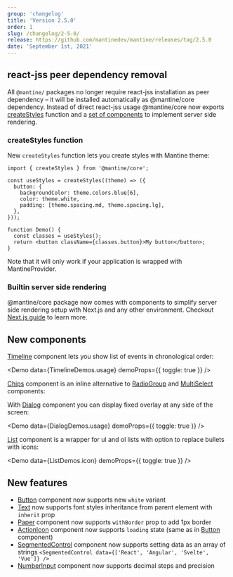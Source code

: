 ```yaml
---
group: 'changelog'
title: 'Version 2.5.0'
order: 1
slug: /changelog/2-5-0/
release: https://github.com/mantinedev/mantine/releases/tag/2.5.0
date: 'September 1st, 2021'
---
```



## react-jss peer dependency removal

All `@mantine/` packages no longer require react-jss installation as peer dependency – it will be installed automatically as @mantine/core dependency.
Instead of direct react-jss usage @mantine/core now exports [createStyles](https://mantine.dev/theming/react-jss/) function
and a [set of components](https://mantine.dev/theming/next/) to implement server side rendering.

### createStyles function

New `createStyles` function lets you create styles with Mantine theme:

```tsx
import { createStyles } from '@mantine/core';

const useStyles = createStyles((theme) => ({
  button: {
    backgroundColor: theme.colors.blue[6],
    color: theme.white,
    padding: [theme.spacing.md, theme.spacing.lg],
  },
}));

function Demo() {
  const classes = useStyles();
  return <button className={classes.button}>My button</button>;
}
```

Note that it will only work if your application is wrapped with MantineProvider.

### Builtin server side rendering

@mantine/core package now comes with components to simplify server side rendering setup with Next.js and any other environment.
Checkout [Next.js guide](https://mantine.dev/theming/next/) to learn more.

## New components

[Timeline](https://mantine.dev/core/timeline/) component lets you show list of events in chronological order:

<Demo data={TimelineDemos.usage} demoProps={{ toggle: true }} />

[Chips](https://mantine.dev/core/chips/) component is an inline alternative to [RadioGroup](https://mantine.dev/core/radio-group/) and [MultiSelect](https://mantine.dev/core/multi-select/) components:

<Demo data={ChipsDemos.configurator} />

With [Dialog](https://mantine.dev/core/dialog/) component you can display fixed overlay at any side of the screen:

<Demo data={DialogDemos.usage} demoProps={{ toggle: true }} />

[List](https://mantine.dev/core/list/) component is a wrapper for ul and ol lists with option to replace bullets with icons:

<Demo data={ListDemos.icon} demoProps={{ toggle: true }} />

## New features

- [Button](https://mantine.dev/core/button/#white-variant) component now supports new `white` variant
- [Text](https://mantine.dev/core/text/#inherit-styles) now supports font styles inheritance from parent element with `inherit` prop
- [Paper](https://mantine.dev/core/paper/) component now supports `withBorder` prop to add 1px border
- [ActionIcon](https://mantine.dev/core/action-icon/) component now supports `loading` state (same as in [Button](https://mantine.dev/core/button/) component)
- [SegmentedControl](https://mantine.dev/core/segmented-control/) component now supports setting data as an array of strings `<SegmentedControl data={['React', 'Angular', 'Svelte', 'Vue']} />`
- [NumberInput](https://mantine.dev/core/number-input/#decimal-steps) component now supports decimal steps and precision
